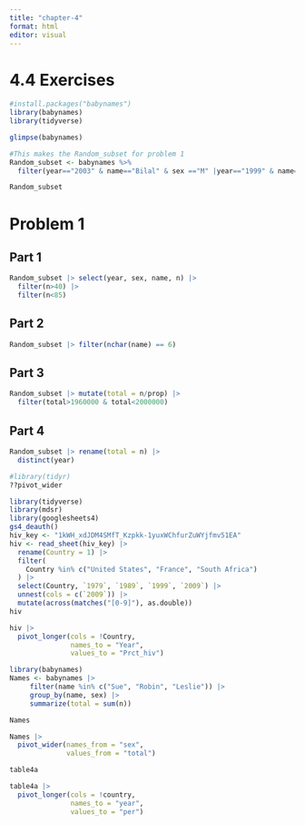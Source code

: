 ```yaml
---
title: "chapter-4"
format: html
editor: visual
---
```


# 4.4 Exercises

```r
#install.packages("babynames")
library(babynames)
library(tidyverse)
```

```r
glimpse(babynames)
```
```r
#This makes the Random_subset for problem 1
Random_subset <- babynames %>%
  filter(year=="2003" & name=="Bilal" & sex =="M" |year=="1999" & name=="Terria" & sex =="F" |year=="2010" & name=="Naziyah" & sex =="F" |year=="1989" & name=="Shawana" & sex =="F" |year=="1989" & name=="Jessi" & sex =="F" |year=="1928" & name=="Tillman" & sex =="M"|year=="1981" & name=="Leslee" & sex =="F" |year=="1981" & name=="Sherise" & sex =="F"|year=="1920" & name=="Marquerite" & sex =="F" |year=="1941" & name=="Lorraine" & sex =="M") 
```

```r
Random_subset
```

# Problem 1

## Part 1

```r
Random_subset |> select(year, sex, name, n) |>
  filter(n>40) |>
  filter(n<85)
```

## Part 2

```r
Random_subset |> filter(nchar(name) == 6)
```

## Part 3

```r
Random_subset |> mutate(total = n/prop) |>
  filter(total>1960000 & total<2000000)
```

## Part 4

```r
Random_subset |> rename(total = n) |>
  distinct(year)
```

```r
#library(tidyr)
??pivot_wider
```

```r
library(tidyverse)
library(mdsr)
library(googlesheets4)
gs4_deauth()
hiv_key <- "1kWH_xdJDM4SMfT_Kzpkk-1yuxWChfurZuWYjfmv51EA"
hiv <- read_sheet(hiv_key) |>
  rename(Country = 1) |>
  filter(
    Country %in% c("United States", "France", "South Africa")
  ) |>
  select(Country, `1979`, `1989`, `1999`, `2009`) |>
  unnest(cols = c(`2009`)) |>
  mutate(across(matches("[0-9]"), as.double))
hiv
```
```r
hiv |>
  pivot_longer(cols = !Country, 
               names_to = "Year", 
               values_to = "Prct_hiv")
```

```r
library(babynames)
Names <- babynames |>
     filter(name %in% c("Sue", "Robin", "Leslie")) |>
     group_by(name, sex) |>
     summarize(total = sum(n))

Names
```


```r

Names |>
  pivot_wider(names_from = "sex",
              values_from = "total")
```

```r
table4a

```

```r
table4a |>
  pivot_longer(cols = !country,
               names_to = "year",
               values_to = "per")
```

```r

```

```r

```
